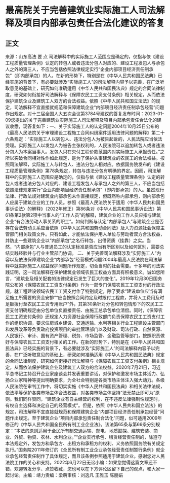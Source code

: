 # 最高院关于完善建筑业实际施工人司法解释及项目内部承包责任合法化建议的答复
## 正文
来源：山东高法 要 点  司法解释中的实际施工人范围应是确定的，仅指与依《建设工程质量管理条例》认定的转包人或者违法分包人对应的、建设工程发包人与承包人之外的第三人，不应当包括依照法律规定实行“企业内部项目经济责任制承包”（即内部承包）的人。在新的形势下，特别是在《中华人民共和国民法典》已经实施的背景下，有必要就涉及“实际施工人”的司法解释内容予以完善，在广泛听取意见的基础上，研究如何准确适用《中华人民共和国民法典》规定的合同法律制度，研究如何衔接好司法解释与《保障农民工工资支付条例》相关规定，从而依法保护建筑企业及建筑工人双方的合法权益。依照《中华人民共和国立法法》的规定，司法解释不宜直接就规范和保障建筑企业“内部项目经济责任制承包经营”问题作出规定。对十三届全国人大五次会议第3784号建议的答复发布时间：2023-01-09您提出的关于完善建筑业实际施工人司法解释及项目内部承包责任合法化的建议收悉，现答复如下：一、关于实际施工人的认定问题2004年10月25日公布的《最高人民法院关于审理建设工程施工合同纠纷案件适用法律问题的解释》第二十六条规定：“实际施工人以转包人、违法分包人为被告起诉的，人民法院应当依法受理。实际施工人以发包人为被告主张权利的，人民法院可以追加转包人或者违法分包人为本案当事人。发包人只在欠付工程价款范围内对实际施工人承担责任。”之所以突破合同相对性作如此规定，是为了保护从事建筑业的农民工的合法权益。按照司法解释，实际施工人与转包人、违法分包人相对应。依据国务院发布的《建设工程质量管理条例》第78条规定，转包与违法分包有明确的界定。因而，司法解释中的实际施工人范围应是确定的，仅指与依《建设工程质量管理条例》认定的转包人或者违法分包人对应的、建设工程发包人与承包人之外的第三人，不应当包括依照法律规定实行“企业内部项目经济责任制承包”（即内部承包）的人。虽然现行法律、行政法规对建筑业内部承包未作直接规定，但既然称内部承包，则内部承包人应属于建筑企业的工作人员。参照《最高人民法院关于适用〈中华人民共和国民事诉讼法〉的解释》（2022年修正）第86条对《中华人民共和国民事诉讼法》第61条第2款第2项中当事人的“工作人员”的解释，建筑企业的工作人员应指与建筑企业“有合法劳动人事关系的职工”。如何判断与认定“内部承包人”与建筑企业是否存在合法劳动关系应当依照《中华人民共和国劳动合同法》及人力资源社会保障主管部门相关政策文件。只有如此，才能依法保护用人单位与劳动者双方合法权益，并防止一些建筑企业以“内部承包”之名行转包、出借资质（挂靠）之实。当然，“内部承包”人与普通员工的认定标准是否应当有所区别以及如何区别，需要总结实践经验并与行业主管部门协调。 二、关于完善司法解释涉及“实际施工人”内容以及依法保障建筑企业“内部承包”经营模式问题2004年最高人民法院在司法解释中就实际施工人权益保护问题所作规定，切合当时的社会需要。十多年的司法实践证明，这一司法解释在保护建筑业领域农民工权益方面具有积极意义。诚如您所言，“建筑业及相关配套的法律规定已发生了巨大的变化”。2019年12月30日国务院公布的《保障农民工工资支付条例》作为一部专门保障农民工工资支付的行政法规，就工程建设领域农民工工资支付作了特别规定，除了要求“建设单位应当有满足施工所需要的资金安排”“应当按照合同约定及时拨付工程款，并将人工费用及时足额拨付至农民工工资专用账户”外，其第30条针对分包和转包情形下的农民工工资支付明确规定由分包单位负直接责任、由施工总承包单位清偿。同时，《保障农民工工资支付条例》还规定人力资源社会保障行政部门负责保障农民工工资支付工作的组织协调，要求住房城乡建设、交通运输、水利等相关行业工程建设主管部门和发展改革等负责政府投资项目的审批管理部门以及财政、司法行政、自然资源、人民银行、审计、国有资产管理、税务、市场监管、金融监管等部门，按照职责做好与保障农民工工资支付相关的工作。在新的形势下，特别是在《中华人民共和国民法典》已经实施的背景下，有必要就涉及“实际施工人”的司法解释内容予以完善，在广泛听取意见的基础上，研究如何准确适用《中华人民共和国民法典》规定的合同法律制度，研究如何衔接好司法解释与《保障农民工工资支付条例》相关规定，从而依法保护建筑企业及建筑工人双方的合法权益。2020年7月21日，习近平总书记主持召开企业家座谈会并发表重要讲话，对保护和激发市场主体活力、弘扬企业家精神等提出明确要求，为全社会特别是各类市场主体注入强大动力。各级人民法院在审判工作中，将切实实施《中华人民共和国民法典》和相关法律法规，依法平等保护各类市场主体合法权益，对各类市场主体坚持“法无禁止即可为”原则。我们同样赞同，“建筑企业有自主经营的权利，在不违反法律强制性规定时，有权自主选择和决定自己的经营模式”。但是，依照《中华人民共和国立法法》的规定，司法解释不宜直接就规范和保障建筑企业“内部项目经济责任制承包经营”问题作出规定。至于建筑企业“项目内部承包责任制合法化”问题，似可适用2009年修正的《中华人民共和国全民所有制工业企业法》。该法第65条与第66条分别规定：“本法的原则适用于全民所有制交通运输、邮电、地质勘探、建筑安装、商业、外贸、物资、农林、水利企业。”“企业实行承包、租赁经营责任制的，除遵守本法规定外，发包方和承包方、出租方和承租方的权利、义务依照国务院有关规定执行。”国务院2011年修订的《全民所有制工业企业承包经营责任制暂行条例》就企业承包经营责任制作了具体规定，而且该条例参照适用于建筑企业。感谢您对人民法院工作的关心和支持。2022年6月22日无讼小编：如果您觉得这篇文章还不错，欢迎转发分享、点赞收藏，您也可以在下方评论区留下自己的观点，和大家一起讨论。主编：靖力责编：梁萌审核：刘逸凡 王雅玉 陈丽娟